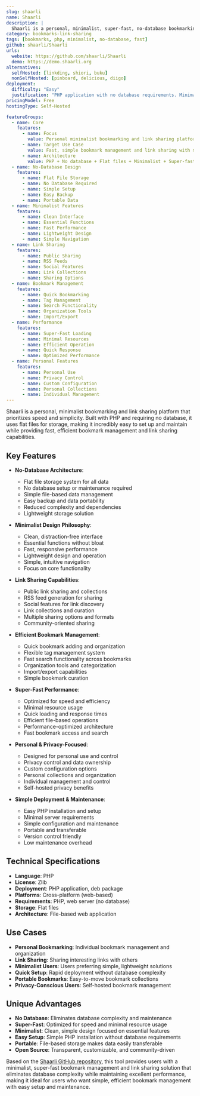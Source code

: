 ```yaml
---
slug: shaarli
name: Shaarli
description: |
  Shaarli is a personal, minimalist, super-fast, no-database bookmarking and link sharing platform. Built with PHP, it provides a lightweight, efficient solution for bookmark management and link sharing without requiring a database, focusing on simplicity and speed.
category: bookmarks-link-sharing
tags: [bookmarks, php, minimalist, no-database, fast]
github: shaarli/Shaarli
urls:
  website: https://github.com/shaarli/Shaarli
  demo: https://demo.shaarli.org
alternatives:
  selfHosted: [linkding, shiori, buku]
  nonSelfHosted: [pinboard, delicious, diigo]
deployment:
  difficulty: "Easy"
  justification: "PHP application with no database requirements. Minimalist design with simple setup using flat files for storage."
pricingModel: Free
hostingType: Self-Hosted

featureGroups:
  - name: Core
    features:
      - name: Focus
        value: Personal minimalist bookmarking and link sharing platform without database requirements
      - name: Target Use Case
        value: Fast, simple bookmark management and link sharing with minimal setup
      - name: Architecture
        value: PHP + No database + Flat files + Minimalist + Super-fast + Link sharing
  - name: No-Database Design
    features:
      - name: Flat File Storage
      - name: No Database Required
      - name: Simple Setup
      - name: Easy Backup
      - name: Portable Data
  - name: Minimalist Features
    features:
      - name: Clean Interface
      - name: Essential Functions
      - name: Fast Performance
      - name: Lightweight Design
      - name: Simple Navigation
  - name: Link Sharing
    features:
      - name: Public Sharing
      - name: RSS Feeds
      - name: Social Features
      - name: Link Collections
      - name: Sharing Options
  - name: Bookmark Management
    features:
      - name: Quick Bookmarking
      - name: Tag Management
      - name: Search Functionality
      - name: Organization Tools
      - name: Import/Export
  - name: Performance
    features:
      - name: Super-Fast Loading
      - name: Minimal Resources
      - name: Efficient Operation
      - name: Quick Response
      - name: Optimized Performance
  - name: Personal Features
    features:
      - name: Personal Use
      - name: Privacy Control
      - name: Custom Configuration
      - name: Personal Collections
      - name: Individual Management
---
```


Shaarli is a personal, minimalist bookmarking and link sharing platform that prioritizes speed and simplicity. Built with PHP and requiring no database, it uses flat files for storage, making it incredibly easy to set up and maintain while providing fast, efficient bookmark management and link sharing capabilities.

## Key Features

- **No-Database Architecture**:

  - Flat file storage system for all data
  - No database setup or maintenance required
  - Simple file-based data management
  - Easy backup and data portability
  - Reduced complexity and dependencies
  - Lightweight storage solution

- **Minimalist Design Philosophy**:

  - Clean, distraction-free interface
  - Essential functions without bloat
  - Fast, responsive performance
  - Lightweight design and operation
  - Simple, intuitive navigation
  - Focus on core functionality

- **Link Sharing Capabilities**:

  - Public link sharing and collections
  - RSS feed generation for sharing
  - Social features for link discovery
  - Link collections and curation
  - Multiple sharing options and formats
  - Community-oriented sharing

- **Efficient Bookmark Management**:

  - Quick bookmark adding and organization
  - Flexible tag management system
  - Fast search functionality across bookmarks
  - Organization tools and categorization
  - Import/export capabilities
  - Simple bookmark curation

- **Super-Fast Performance**:

  - Optimized for speed and efficiency
  - Minimal resource usage
  - Quick loading and response times
  - Efficient file-based operations
  - Performance-optimized architecture
  - Fast bookmark access and search

- **Personal & Privacy-Focused**:

  - Designed for personal use and control
  - Privacy control and data ownership
  - Custom configuration options
  - Personal collections and organization
  - Individual management and control
  - Self-hosted privacy benefits

- **Simple Deployment & Maintenance**:
  - Easy PHP installation and setup
  - Minimal server requirements
  - Simple configuration and maintenance
  - Portable and transferable
  - Version control friendly
  - Low maintenance overhead

## Technical Specifications

- **Language**: PHP
- **License**: Zlib
- **Deployment**: PHP application, deb package
- **Platforms**: Cross-platform (web-based)
- **Requirements**: PHP, web server (no database)
- **Storage**: Flat files
- **Architecture**: File-based web application

## Use Cases

- **Personal Bookmarking**: Individual bookmark management and organization
- **Link Sharing**: Sharing interesting links with others
- **Minimalist Users**: Users preferring simple, lightweight solutions
- **Quick Setup**: Rapid deployment without database complexity
- **Portable Bookmarks**: Easy-to-move bookmark collections
- **Privacy-Conscious Users**: Self-hosted bookmark management

## Unique Advantages

- **No Database**: Eliminates database complexity and maintenance
- **Super-Fast**: Optimized for speed and minimal resource usage
- **Minimalist**: Clean, simple design focused on essential features
- **Easy Setup**: Simple PHP installation without database requirements
- **Portable**: File-based storage makes data easily transferable
- **Open Source**: Transparent, customizable, and community-driven

Based on the [Shaarli GitHub repository](https://github.com/shaarli/Shaarli), this tool provides users with a minimalist, super-fast bookmark management and link sharing solution that eliminates database complexity while maintaining excellent performance, making it ideal for users who want simple, efficient bookmark management with easy setup and maintenance.
